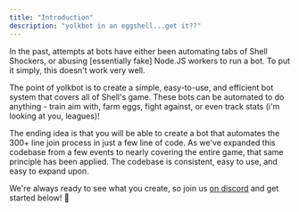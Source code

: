 ```yaml
---
title: "Introduction"
description: "yolkbot in an eggshell...get it??"
---
```


In the past, attempts at bots have either been automating tabs of Shell Shockers, or abusing [essentially fake] Node.JS workers to run a bot. To put it simply, this doesn't work very well.

The point of yolkbot is to create a simple, easy-to-use, and efficient bot system that covers all of Shell's game. These bots can be automated to do anything - train aim with, farm eggs, fight against, or even track stats (i'm looking at you, leagues)!

The ending idea is that you will be able to create a bot that automates the 300+ line join process in just a few line of code. As we've expanded this codebase from a few events to nearly covering the entire game, that same principle has been applied. The codebase is consistent, easy to use, and easy to expand upon.

We're always ready to see what you create, so join us [on discord](https://discord.gg/gYugVUCaMr) and get started below! 🥳